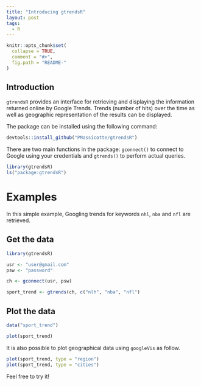 ```yaml
---
title: "Introducing gtrendsR"
layout: post
tags:
  - R
---
```


```r
knitr::opts_chunk$set(
  collapse = TRUE,
  comment = "#>",
  fig.path = "README-"
)
```

## Introduction

`gtrendsR` provides an interface for retrieving and displaying the information returned online by Google Trends. Trends (number of hits) over the time as well as geographic representation of the results can be displayed.

The package can be installed using the following command:

```r
devtools::install_github("PMassicotte/gtrendsR")
```

There are two main functions in the package: `gconnect()` to connect to Google using your credentials and `gtrends()` to perform actual queries.

```r
library(gtrendsR)
ls("package:gtrendsR")
```

# Examples

In this simple example, Googling trends for keywords `nhl`, `nba` and `nfl` are retrieved.

## Get the data

```r
library(gtrendsR)

usr <- "user@gmail.com"
psw <- "password"

ch <- gconnect(usr, psw)

sport_trend <- gtrends(ch, c("nlh", "nba", "nfl")
```

## Plot the data

```r
data("sport_trend")

plot(sport_trend)

```

It is also possible to plot geographical data using `googleVis` as follow.

```r
plot(sport_trend, type = "region")
plot(sport_trend, type = "cities")
```

Feel free to try it!
